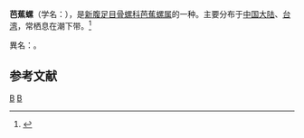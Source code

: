{{Speciesbox
| taxon = Pterynotus alatus
| image = Pterynotus pinnatus shell.jpg
| binomial_authority = (Röding, 1798)
}}
'''芭蕉螺'''（学名：''{{lang|la|Pterynotus alatus}}''），是[[新腹足目|新腹足目]][[骨螺科|骨螺科]][[芭蕉螺属|芭蕉螺属]]的一种。主要分布于[[中国大陆|中国大陆]]、[[台湾|台湾]]，常栖息在潮下带。<ref>{{cite web|url=http://shell.sinica.edu.tw/chinese/shellbase_detail.php?science_no=836|title=国际贝库：芭蕉螺|publisher=台湾贝类资料库|accessdate=2009-08-11|archive-date=2016-03-04|archive-url=https://web.archive.org/web/20160304105306/http://shell.sinica.edu.tw/chinese/shellbase_detail.php?science_no=836|dead-url=no}}</ref>

異名：''{{lang|la|Pterynotus pinnatus}}''。

== 参考文献 ==
{{reflist}}
{{taxonbar}}
[[Category:_1798年描述的动物|B]]
[[Category:芭蕉螺属|B]]